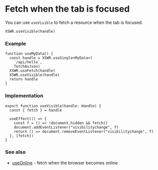 # Fetch when the tab is focused

You can use `useVisible` to fetch a resource when the tab is focused.

```tsx
XSWR.useVisible(handle) 
```

### Example

```tsx
function useMyData() {
  const handle = XSWR.useSingle<MyData>(
    `/api/hello`, 
    fetchAsJson)
  XSWR.useFetch(handle)
  XSWR.useVisible(handle)
  return handle
}
```

### Implementation

```tsx
export function useVisible(handle: Handle) {
  const { fetch } = handle

  useEffect(() => {
    const f = () => !document.hidden && fetch()
    document.addEventListener("visibilitychange", f)
    return () => document.removeEventListener("visibilitychange", f)
  }, [fetch])
}
```

### See also

- [useOnline](/features/use-online) - fetch when the browser becomes online